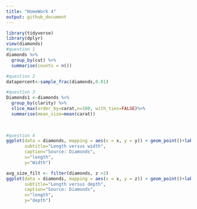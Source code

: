 ```yaml
---
title: "HomeWork 4"
output: github_document
---
```



```r
library(tidyverse)
library(dplyr)
view(diamonds)
#question 1
diamonds %>% 
  group_by(cut) %>%
  summarise(counts = n())

#question 2
datapercent<-sample_frac(diamonds,0.01)

#question 3
Diamonds1 <-diamonds %>%
  group_by(clarity) %>%
  slice_max(order_by=carat,n=100, with_ties=FALSE)%>%
  summarise(mean_size=mean(carat))
  
  

#question 4
ggplot(data = diamonds, mapping = aes(x = x, y = y)) + geom_point()+labs(title="Diamonds", 
       subtitle="Length versus width",
       caption="Source: Diamonds",
       x="length",
       y="Width")

avg_size_filt <- filter(diamonds, z >2)
ggplot(data = diamonds, mapping = aes(x = x, y = z)) + geom_point()+labs(title="Diamonds", 
       subtitle="Length versus depth",
       caption="Source: Diamonds",
       x="length",
       y="depth")  
```




